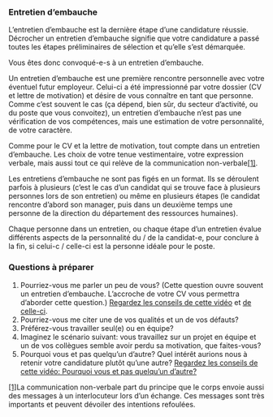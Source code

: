 ### Entretien d’embauche

L’entretien d’embauche est la dernière étape d’une candidature réussie. Décrocher un entretien d’embauche signifie que votre candidature a passé toutes les étapes préliminaires de sélection et qu’elle s’est démarquée.

Vous êtes donc convoqué-e-s à un entretien d’embauche.

Un entretien d’embauche est une première rencontre personnelle avec votre éventuel futur employeur. Celui-ci a été impressionné par votre dossier (CV et lettre de motivation) et désire de vous connaître en tant que personne. Comme c’est souvent le cas (ça dépend, bien sûr, du secteur d’activité, ou du poste que vous convoitez), un entretien d’embauche n’est pas une vérification de vos compétences, mais une estimation de votre personnalité, de votre caractère.

Comme pour le CV et la lettre de motivation, tout compte dans un entretien d’embauche. Les choix de votre tenue vestimentaire, votre expression verbale, mais aussi tout ce qui relève de la communication non-verbale[[1]](<#_ftn1>).

Les entretiens d’embauche ne sont pas figés en un format. Ils se déroulent parfois à plusieurs (c’est le cas d’un candidat qui se trouve face à plusieurs personnes lors de son entretien) ou même en plusieurs étapes (le candidat rencontre d’abord son manager, puis dans un deuxième temps une personne de la direction du département des ressources humaines).

Chaque personne dans un entretien, ou chaque étape d’un entretien évalue différents aspects de la personnalité du / de la candidat-e, pour conclure à la fin, si celui-c / celle-ci est la personne idéale pour le poste.

### Questions à préparer

1. Pourriez-vous me parler un peu de vous? (Cette question ouvre souvent un entretien d’embauche. L’accroche de votre CV vous permettra d’aborder cette question.) [Regardez les conseils de cette vidéo](<https://www.youtube.com/watch?v=8i4BaK9tUws>) et [de celle-ci](<https://www.youtube.com/watch?v=sOEakEry_N8>).
2. Pourriez-vous me citer une de vos qualités et un de vos défauts?
3. Préférez-vous travailler seul(e) ou en équipe? 
4. Imaginez le scénario suivant: vous travaillez sur un projet en équipe et un de vos collègues semble avoir perdu sa motivation, que faites-vous?
5. Pourquoi vous et pas quelqu’un d’autre? Quel intérêt aurions nous à retenir votre candidature plutôt qu’une autre? [Regardez les conseils de cette vidéo: Pourquoi vous et pas quelqu’un d’autre?](<https://www.youtube.com/watch?v=TPBcU_3qWZI>)

<!-- -->



[[1]](<#_ftnref1>)La communication non-verbale part du principe que le corps envoie aussi des messages à un interlocuteur lors d’un échange. Ces messages sont très importants et peuvent dévoiler des intentions refoulées.</span>

